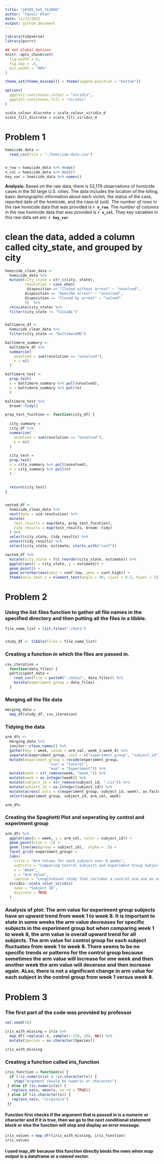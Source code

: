 ```yaml
---
title: "p8105_hw5_tk2886"
author: "Tanvir Khan"
date: 11/13/2021
output: github_document
---
```


```r
library(tidyverse)
library(purrr)

## Set Global Options 
knitr::opts_chunk$set(
  fig.width = 6,
  fig.asp = .6, 
  out.width = "90%"
)

theme_set(theme_minimal() + theme(legend.position = "bottom"))

options(
  ggplot2.continuous.colour = "viridis",
  ggplot2.continuous.fill = "viridis"
)

scale_colour_discrete = scale_colour_viridis_d
scale_fill_discrete = scale_fill_viridis_d
```





# Problem 1

```r
homicide_data <-
  read_csv(file = "./homicide-data.csv")


n_row = homicide_data %>% nrow()
n_col = homicide_data %>% ncol()
key_var = homicide_data %>% names()
```
**Analysis:** Based on the raw data, there is 52,179 observations of homicide cases in the 50 large U.S. cities. The data includes the location of the killing, basic demographic information about each victim, the status of the case, reported date of the homicide, and the case id (uid). The *number of rows* in the raw homicide data that was provided is **`r n_row`**. The *number of columns* in the raw homicide data that was provided is **`r n_col`**. They key variables in this raw data set are: **` r key_var`**. 






# clean the data, added a column called city_state, and grouped by city 
```r
homicide_clean_data <-
  homicide_data %>%
  mutate(city_state = str_c(city, state),
         resolution = case_when(
          disposition == "Closed without arrest" ~ "unsolved",
         disposition == "Open/No arrest" ~ "unsolved",
         disposition == "Closed by arrest" ~ "solved"
         ))  %>%
  relocate(city_state) %>%
  filter(city_state != "TulsaAL")


baltimore_df <-  
  homicide_clean_data %>%
  filter(city_state == "BaltimoreMD")

baltimore_summary <-
  baltimore_df %>% 
  summarise(
    unsolved = sum(resolution == "unsolved"),
    n = n()
  )

baltimore_test <-
  prop.test(
  x = baltimore_summary %>% pull(unsolved),
  n = baltimore_summary %>% pull(n)
  )

baltimore_test %>% 
  broom::tidy()

prop_test_fucntion <- function(city_df) {
  
  city_summary =
  city_df %>% 
  summarise(
    unsolved = sum(resolution == "unsolved"),
    n = n()
  )
  
  city_test =
  prop.test(
  x = city_summary %>% pull(unsolved),
  n = city_summary %>% pull(n)
  )
  
  
  return(city_test)
}


nested_df <-
  homicide_clean_data %>% 
  nest(data = uid:resolution) %>%
  mutate(
    test_results = map(data, prop_test_fucntion),
    tidy_results = map(test_results, broom::tidy)
  ) %>%
  select(city_state, tidy_results) %>%
  unnest(tidy_results) %>%
  select(city_state, estimate, starts_with("conf"))

nested_df %>% 
  mutate(city_state = fct_reorder(city_state, estimate)) %>%
  ggplot(aes(x = city_state, y = estimate)) +
  geom_point() +
  geom_errorbar(aes(ymin = conf.low, ymax = conf.high)) +
  theme(axis.text.x = element_text(angle = 90, vjust = 0.5, hjust = 1))
```







# Problem 2 



### Using the list.files function to gather all file names in the specified directory and then putting all the files in a tibble. 
```r
file_name_list = list.files("./data")


study_df <- tibble(files = file_name_list)
```



### Creating a function in which the files are passed in. 
```r
csv_iteration = 
  function(data_files) {
  participant_data = 
    read_csv(file = paste0("./data/", data_files)) %>% 
    mutate(experiment_group = data_files)
  }
```



### Merging all the file data 
```r
merging_data = 
  map_df(study_df, csv_iteration) 
```



### Tidying the data 
```r
arm_dfc <-
  merging_data %>%
  janitor::clean_names() %>%
  gather(key = week, value = arm_val, week_1:week_8) %>%
  separate(experiment_group, into = c("experiment_group", "subject_id"), sep = "_") %>%
  mutate(experiment_group = recode(experiment_group, 
                    "con" = "Control",
                    "exp" = "Experiment")) %>%
  mutate(week = str_remove(week, "week_")) %>%
  mutate(week = as.integer(week)) %>%
  mutate(subject_id = str_remove(subject_id, ".csv")) %>% 
  mutate(subject_id = as.integer(subject_id)) %>%
  mutate(across(.cols = c(experiment_group, subject_id, week), as.factor)) %>%
  select(experiment_group, subject_id, arm_val, week)

arm_dfc
```



### Creating the Spaghetti Plot and seperating by control and experiment group 
```r
arm_dfc %>%
  ggplot(aes(x = week, y = arm_val, color = subject_id)) + 
  geom_point(size = .5) + 
  geom_line(aes(group = subject_id),  alpha = .5) + 
  facet_grid(~experiment_group) +
  labs(
    title = "Arm Values for each subject over 8 weeks",
    subtitle = "Comparing Control Subjects and Experiment Group Subjects", 
    x = "Week", 
    y = "Arm Value",
    caption = "Longitudinal study that includes a control arm and an experimental arm") +
  viridis::scale_color_viridis(
    name = "Subject ID", 
    discrete = TRUE
  )
```

### Analysis of plot: The arm value for experiment group subjects have an upward trend from week 1 to week 8. It is important to state in some weeks the arm value decreases for specific subjects in the experiment group but when comparing week 1 to week 8, the arm value is overall upward trend for all subjects. The arm value for control group for each subject fluctuates from week 1 to week 8. There seems to be no specific trends or patterns for the control group because sometimes the arm value will increase for one week and then another week the arm value will decerase and then increase again. ALso, there is not a significant change in arm value for each subject in the control group from week 1 versus week 8. 



# Problem 3



### The first part of the code was provided by professor 
```r
set.seed(10)

iris_with_missing = iris %>% 
  map_df(~replace(.x, sample(1:150, 20), NA)) %>%
  mutate(Species = as.character(Species))

iris_with_missing
```



### Creating a function called iris_function
```r
iris_function = function(x) {
  if (!is.numeric(x) & !is.character(x)) {
    stop("Argument should be numeric or character")
 } else if (is.numeric(x)) {
   replace_na(x, mean(x, na.rm = TRUE))
 } else if (is.character(x)) {
   replace_na(x, "virginica")
 }}
```
#### Function first checks if the argument that is passed in is a numeric or character and if it is true, then we go to the next conditional statement block or else the function will stop and display an error message.



```r
iris_values = map_dfr(iris_with_missing, iris_function)
iris_values
```
#### I used map_dfr because this function directly binds the rows when map output is a dataframe or a named vector.
